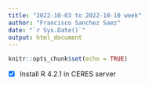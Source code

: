 ```yaml
---
title: "2022-10-03 to 2022-10-10 week"
author: "Francisco Sanchez Saez"
date: "`r Sys.Date()`"
output: html_document
---
```


```r
knitr::opts_chunk$set(echo = TRUE)
```

- [x] Install R 4.2.1 in CERES server


